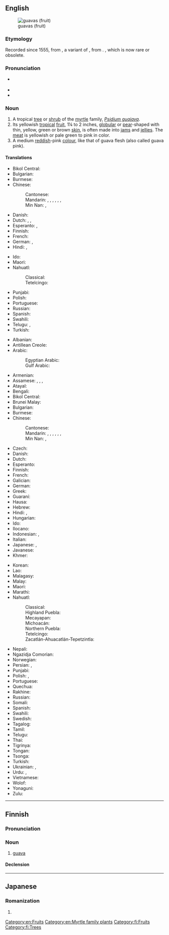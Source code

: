 ==English==
{{wikipedia}}
[[Image:Psidium guajava fruit.jpg|thumb|guavas (fruit)]]

===Etymology===
Recorded since 1555, from {{bor|en|es|guaya}}, a variant of {{m|es|guayaba}}, from {{der|en|arw|guayabo||guava tree}}. {{doublet|en|guayaba}}, which is now rare or obsolete.

===Pronunciation===
* {{a|US}} {{IPA|en|/ˈɡwɑːvə/}}
* {{audio|en|LL-Q1860 (eng)-Vealhurl-guava.wav|Audio (Southern England)}}
* {{rhymes|en|ɑːvə|s=2}}

===Noun===
{{en-noun|~}}

# A tropical [[tree]] or [[shrub]] of the [[myrtle]] family, ''[[Psidium guajava]]''.
# Its yellowish [[tropical]] [[fruit]], 1¼ to 2 inches, [[globular]] or [[pear]]-shaped with thin, yellow, green or brown [[skin]], is often made into [[jam]]s and [[jelly|jellies]]. The [[meat]] is yellowish or pale green to pink in color.
# A medium [[red]]dish-pink [[colour]], like that of guava flesh (also called guava pink).
#: {{color panel|DF816B}}

====Translations====
{{trans-top|tree or shrub}}
* Bikol Central: {{t+|bcl|bayawas}}
* Bulgarian: {{t|bg|гуа́ва|f|sc=Cyrl}}
* Burmese: {{t|my|မာလကာပင်|sc=Mymr}}
* Chinese:
*: Cantonese: {{t|yue|番石榴|tr=faan1 sek6 lau4-2|sc=Hani}}
*: Mandarin: {{t+|cmn|番石榴|tr=fānshíliu|sc=Hani}}, {{t+|cmn|芭樂|sc=Hani}}, {{t+|cmn|芭乐|tr=bālè|sc=Hani}}, {{t|cmn|雞矢果|sc=Hani}}, {{t|cmn|鸡矢果|tr=jīshǐguǒ|sc=Hani}} {{qualifier|mainland China}}, {{t+|cmn|巴拉|tr=bālā|sc=Hani}}, {{t|cmn|芭拉|tr=bālā|sc=Hani}}
*: Min Nan: {{t+|nan|林菝仔|tr=ná-pua̍t-á, ná-pa̍t-á|sc=Hani}}, {{t+|nan|菝仔|tr=pua̍t-á, pa̍t-á|sc=Hani}}
* Danish: {{t|da|guava|c}}
* Dutch: {{t+|nl|guave}}, {{t|nl|guaveboom}}, {{t|nl|guavestruik}}
* Esperanto: {{t|eo|gujavujo}}, {{t|eo|gujavarbo}}
* Finnish: {{t+|fi|guava}}
* French: {{t+|fr|goyavier|m}}
* German: {{t+|de|Guave|f}}, {{t|de|Guavenbaum|m}}
* Hindi: {{t+|hi|अमरूद|m}}, {{t+|hi|अमरूत|m}}
{{trans-mid}}
* Ido: {{t+|io|guyaviero}}
* Maori: {{t|mi|kuawa }}
* Nahuatl:
*: Classical: {{t|nci|xālxococuahuitl}}
*: Tetelcingo: {{t|nhg|xoxococuabi̱tl}}
* Punjabi: {{t+|pa|ਅਮਰੂਦ}}
* Polish: {{t|pl|guawa|f}}
* Portuguese: {{t|pt|goiabeira|f}}
* Russian: {{t+|ru|гуа́ва|f}}
* Spanish: {{t+|es|guayabo}}
* Swahili: {{t+|sw|mpera}}
* Telugu: {{t+|te|జామ}}, {{t+|te|జామచెట్టు}}
* Turkish: {{t|tr|guava}}
{{trans-bottom}}

{{trans-top|fruit}}
* Albanian: {{t|sq|gujava|f}}
* Antillean Creole: {{t|gcf|goya|f}}
* Arabic: {{t+|ar|جُوَافَة|f}}
*: Egyptian Arabic: {{t|arz|جوافة|f|tr=gawafa|sc=Arab}}
*: Gulf Arabic: {{t|afb|جوافة|m|tr=jawāfa}}
* Armenian: {{t|hy|գուավա}}
* Assamese: {{t|as|মধুৰি}}, {{t|as|মধুৰি আম}}, {{t|as|সঁফুৰি আম}}, {{t|as|মুহৰী}}
* Atayal: {{t|tay|bwal}}
* Bengali: {{t|bn|পেয়ারা|sc=Beng}}
* Bikol Central: {{t+|bcl|bayawas}}
* Brunei Malay: {{t|kxd|biabas}}
* Bulgarian: {{t|bg|гуа́ва|f|sc=Cyrl}}
* Burmese: {{t|my|မာလကာသီး|sc=Mymr}}
* Chinese:
*: Cantonese: {{t|yue|番石榴|tr=faan1 sek6 lau4-2|sc=Hani}}
*: Mandarin: {{t+|cmn|番石榴|tr=fānshíliu|sc=Hani}}, {{t+|cmn|芭樂|sc=Hani}}, {{t+|cmn|芭乐|tr=bālè|sc=Hani}}, {{t|cmn|雞矢果|sc=Hani}}, {{t|cmn|鸡矢果|tr=jīshǐguǒ|sc=Hani}} {{qualifier|mainland China}}, {{t+|cmn|巴拉|tr=bālā|sc=Hani}}, {{t|cmn|芭拉|tr=bālā|sc=Hani}}
*: Min Nan: {{t+|nan|林菝仔|tr=ná-pua̍t-á, ná-pa̍t-á|sc=Hani}}, {{t+|nan|菝仔|tr=pua̍t-á, pa̍t-á|sc=Hani}}
* Czech: {{t|cs|guava}}
* Danish: {{t|da|guava}}
* Dutch: {{t+|nl|guave}}
* Esperanto: {{t|eo|gujavo}}
* Finnish: {{t+|fi|guava}}
* French: {{t+|fr|goyave|f}}
* Galician: {{t|gl|guiaba|f}}
* German: {{t+|de|Guave|f}}
* Greek: {{t|el|γκουάβα|f}}
* Guaraní: {{t|gn|arasa}}
* Hausa: {{t|ha|goba}}
* Hebrew: {{t+|he|גויאבה|f|tr=guyava|sc=Hebr}}
* Hindi: {{t+|hi|अमरूद|sc=Deva}}, {{t+|hi|अमरूत|m}}
* Hungarian: {{t|hu|gujávafa}}
* Ido: {{t+|io|guyavo}}
* Ilocano: {{t|ilo|bayabas}}
* Indonesian: {{t+|id|jambu batu}}, {{t+|id|jambu biji}}
* Italian: {{t|it|guava|f}}
* Japanese: {{t|ja|グアバ|tr=guaba}}, {{t|ja|グアヴァ|tr=guava|sc=Jpan}}
* Javanese: {{t|jv|jambu kluthuk}}
* Khmer: {{t+|km|ត្របែក|tr=trɑbaek|sc=Khmr}}
{{trans-mid}}
* Korean: {{t|ko|구아바}}
* Lao: {{t+|lo|ໝາກສີດາ}}
* Malagasy: {{t+|mg|goavy}}
* Malay: {{t|ms|jambu batu}}
* Maori: {{t|mi|kuāwa}}
* Marathi: {{t|mr|पेरू|sc=Deva}}
* Nahuatl:
*: Classical: {{t|nci|xālxocotl}}
*: Highland Puebla: {{t|azz|xa̱lxocot}}
*: Mecayapan: {{t|nhx|xa̱lxocoꞌ}}
*: Michoacán: {{t|ncl|xalxocul}}
*: Northern Puebla: {{t|ncj|xalxocotl}}
*: Tetelcingo: {{t|nhg|xoxocotl}}
*: Zacatlán-Ahuacatlán-Tepetzintla: {{t|nhi|xalxocotl}}
* Nepali: {{t+|ne|अम्बा}}
* Ngazidja Comorian: {{t|zdj|pera|c5|c6}}
* Norwegian: {{t|no|guava}}
* Persian: {{t+|fa|گواوا|tr=guâvâ}}, {{t+|fa|امرود|tr=amrud}}
* Punjabi: {{t+|pa|ਅਮਰੂਦ}}
* Polish: {{t|pl|gujawa|f}}, {{t|pl|guawa|f}}
* Portuguese: {{t+|pt|goiaba|f}}
* Quechua: {{t|qu|sawintu}}
* Rakhine: {{t|rki|ဂိုယံသီး}}
* Russian: {{t+|ru|гуа́ва|f}}
* Somali: {{t|so|saytuun}}
* Spanish: {{t+|es|guayaba|f}}
* Swahili: {{t+|sw|pera}}
* Swedish: {{t+|sv|guava|c}}
* Tagalog: {{t+|tl|bayabas}}
* Tamil: {{t+|ta|கொய்யா|sc=Taml}}
* Telugu: {{t+|te|జామపండు}}
* Thai: {{t+|th|ฝรั่ง}}
* Tigrinya: {{t|ti|ዘይቱን}}
* Tongan: {{t|to|kuava}}
* Tsonga: {{t|ts|kijawa}}
* Turkish: {{t|tr|guava}}
* Ukrainian: {{t|uk|гуая́ва|f}}, {{t|uk|гуа́ва|f}}
* Urdu: {{t|ur|امرود|tr=amrūd|sc=ur-Arab}}, {{t|ur|امروت|m|tr=amrūt}}
* Vietnamese: {{t+|vi|ổi}}
* Wolof: {{t+|wo|guyaab}}
* Yonaguni: {{t|yoi|バンシル|tr=baŋshiru}}
* Zulu: {{t+|zu|ugwava|c1a|c2a}}
{{trans-bottom}}

[[Category:en:Fruits]]
[[Category:en:Myrtle family plants]]

----

==Finnish==

===Pronunciation===
{{fi-pronunciation|guaava}}

===Noun===
{{fi-noun}}

# [[#English|guava]]

====Declension====
{{fi-decl-kala|guav|||a}}

[[Category:fi:Fruits]]
[[Category:fi:Trees]]

----

==Japanese==

===Romanization===
{{ja-romaji}}

# {{ja-romanization of|グアヴァ}}